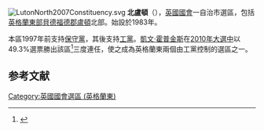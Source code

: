 [[File:LutonNorth2007Constituency.svg|right]]
'''北盧頓'''（{{lang-en|Luton North}}），[[英國|英國]][[英國國會|國會]]一自治市選區，包括[[英格蘭|英格蘭]][[英格蘭東|東部]][[貝德福德郡|貝德福德郡]][[盧頓|盧頓]]北部。始設於1983年。

本區1997年前支持[[保守黨_(英國)|保守黨]]，其後支持[[工黨_(英國)|工黨]]。[[凱文·霍普金斯|凱文·霍普金斯]]在[[2010年英國大選|2010年大選中]]以49.3%選票勝出該區<ref name="">{{cite news
|publisher=[[英國廣播公司|英國廣播公司]]
|date=2010年5月7日
|title=Election 2010/Constituency/Luton North
|url=http://news.bbc.co.uk/1/shared/election2010/results/constituency/c73.stm
|accessdate=2010年6月10日
|archive-date=2017年8月23日
|archive-url=https://web.archive.org/web/20170823072052/http://news.bbc.co.uk/1/shared/election2010/results/constituency/c73.stm
|dead-url=no
}}</ref>三度連任，使之成為英格蘭東兩個由工黨控制的選區之一。

==参考文献==
<div class="references-small">
<references></references>
</div>

{{DEFAULTSORT:Luton North (UK Parliament constituency)}}
[[Category:英國國會選區_(英格蘭東)|Category:英國國會選區 (英格蘭東)]]